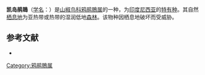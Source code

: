 {{Speciesbox
| name = 凯岛鹃鵙
| image = 
| status = NT | status_system = IUCN3.1
| genus = Coracina
| species = dispar
| authority = Salvadori, 1878
| synonyms = }}
'''凯岛鹃鵙'''（[[学名|学名]]：{{lang|la|''Coracina dispar''}}）是[[山椒鸟科|山椒鸟科]][[鸦鹃鵙属|鸦鹃鵙属]]的一种，为[[印度尼西亚|印度尼西亚]]的[[特有种|特有种]]。其自然[[栖息地|栖息地]]为亚热带或热带的湿润低地[[森林|森林]]。该物种因栖息地破坏而受威胁。

== 参考文献 ==
* {{IUCN2010
|assessors=BirdLife International
|year=2009
|id=146814
|title=Coracina dispar
|version=2010.3
|downloaded= 2010-10-20
}}
{{Taxonbar|from=Q2787218}}

[[Category:鸦鹃鵙属|Category:鸦鹃鵙属]]